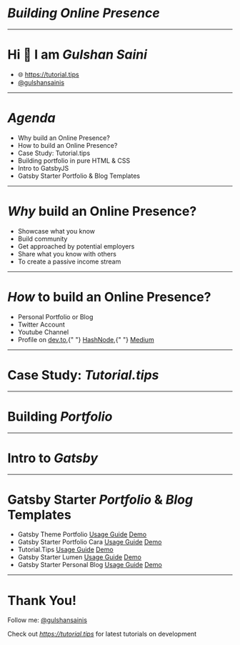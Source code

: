 
# <Em>Building Online Presence</Em>

---

# Hi 👋 I am <Em>Gulshan Saini</Em>

<Pic url="https://tutorial.tips/profile/profile-pic.jpg" />

- 🌐 https://tutorial.tips
- <TwitterImage /> <a href="https://twitter.com/gulshansainis">@gulshansainis</a>

---

# <Em>Agenda</Em>

- Why build an Online Presence?
- How to build an Online Presence?
- Case Study: Tutorial.tips
- Building portfolio in pure HTML & CSS
- Intro to GatsbyJS
- Gatsby Starter Portfolio & Blog Templates

---

# <Em>Why</Em> build an Online Presence?

<ul>
  <Steps>
    <li>Showcase what you know</li>
    <li>Build community</li>
    <li>Get approached by potential employers</li>
    <li>Share what you know with others</li>
    <li>To create a passive income stream</li>
  </Steps>
</ul>

---

# <Em>How</Em> to build an Online Presence?

<ul>
  <Steps>
    <li>Personal Portfolio or Blog</li>
    <li>Twitter Account</li>
    <li>Youtube Channel</li>
    <li>
      Profile on <a href="http://dev.to">dev.to</a>,{" "}
      <a href="https://hashnode.com">HashNode</a>,{" "}
      <a href="https://medium.com">Medium</a>
    </li>
  </Steps>
</ul>

---

# Case Study: <Em>Tutorial.tips</Em>

---

# Building <Em>Portfolio</Em>

---

# Intro to <Em>Gatsby</Em>

---

# Gatsby Starter <Em>Portfolio</Em> & <Em>Blog</Em> Templates

- Gatsby Theme Portfolio <u>[Usage Guide](https://www.gatsbyjs.com/plugins/gatsby-theme-portfolio/)</u> <u>[Demo](https://gatsby-theme-portfolio.netlify.app/)</u>
- Gatsby Starter Portfolio Cara <u>[Usage Guide](https://www.gatsbyjs.com/starters/LekoArts/gatsby-starter-portfolio-cara)</u> <u>[Demo](https://cara.lekoarts.de/)</u>
- Tutorial.Tips <u>[Usage Guide](https://github.com/gulshansainis/tutorial.tips)</u> <u>[Demo](https://tutorial.tips/)</u>
- Gatsby Starter Lumen <u>[Usage Guide](https://www.gatsbyjs.com/starters/alxshelepenok/gatsby-starter-lumen/)</u> <u>[Demo](https://lumen.netlify.app/)</u>
- Gatsby Starter Personal Blog <u>[Usage Guide](https://www.gatsbyjs.com/starters/greglobinski/gatsby-starter-personal-blog)</u> <u>[Demo](https://gatsby-starter-personal-blog.greglobinski.com/)</u>

---

# Thank You!

Follow me: <a href="https://twitter.com/gulshansainis">@gulshansainis</a>

Check out <Em>https://tutorial.tips</Em> for latest tutorials on development

